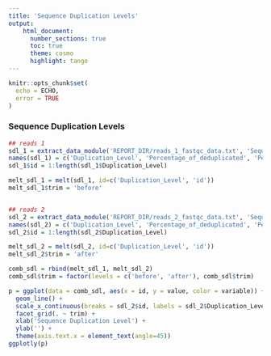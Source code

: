 ```yaml
---
title: 'Sequence Duplication Levels'
output:
    html_document:
      number_sections: true
      toc: true
      theme: cosmo
      highlight: tango
---
```


```r
knitr::opts_chunk$set(
  echo = ECHO,
  error = TRUE
)
```

### Sequence Duplication Levels

```r
## reads 1
sdl_1 = extract_data_module('REPORT_DIR/reads_1_fastqc_data.txt', 'Sequence Duplication Levels', header = FALSE, comment.char = '#')
names(sdl_1) = c('Duplication_Level', 'Percentage_of_deduplicated', 'Percentage_of_total')
sdl_1$id = 1:length(sdl_1$Duplication_Level)

melt_sdl_1 = melt(sdl_1, id=c('Duplication_Level', 'id'))
melt_sdl_1$trim = 'before'


## reads 2
sdl_2 = extract_data_module('REPORT_DIR/reads_2_fastqc_data.txt', 'Sequence Duplication Levels', header = FALSE, comment.char = '#')
names(sdl_2) = c('Duplication_Level', 'Percentage_of_deduplicated', 'Percentage_of_total')
sdl_2$id = 1:length(sdl_2$Duplication_Level)

melt_sdl_2 = melt(sdl_2, id=c('Duplication_Level', 'id'))
melt_sdl_2$trim = 'after'

comb_sdl = rbind(melt_sdl_1, melt_sdl_2)
comb_sdl$trim = factor(levels = c('before', 'after'), comb_sdl$trim)

p = ggplot(data = comb_sdl, aes(x = id, y = value, color = variable)) +
  geom_line() +
  scale_x_continuous(breaks = sdl_2$id, labels = sdl_2$Duplication_Level) +
  facet_grid(. ~ trim) +
  xlab('Sequence Duplication Level') +
  ylab('') + 
  theme(axis.text.x = element_text(angle=45))
ggplotly(p)
```